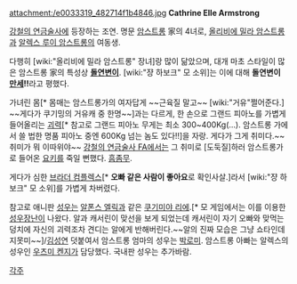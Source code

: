 attachment:/e0033319_482714f1b4846.jpg
﻿  
'''Cathrine Elle Armstrong'''

[[강철의 연금술사]]에 등장하는 조연. 
명문 [[암스트롱]] 家의 4녀로, [[올리비에 밀라 암스트롱]]과 [[알렉스 루이 암스트롱]]의 여동생.

다행히 [wiki:"올리비에 밀라 암스트롱" 장녀]랑 많이 닮았으며, 대개 마초 스타일이 많은 암스트롱 家의 특성상 '''[[돌연변이]]'''. [wiki:"쟝 하보크" 모 소위]는 이에 대해 '''돌연변이 [[만세]]!!'''라고 평했다. 

가녀린 몸[* 몸매는 암스트롱가의 여자답게 ~~근육질 말고~~ [wiki:"거유"쩔어준다.] ~~게다가 쿠기밍의 거유캐 중 한명~~]과는 다르게, 한 손으로 그랜드 피아노를 가볍게 들어올리는 [[괴력]][* 참고로 그랜드 피아노 무게는 최소 300~400Kg(...). 암스트롱 가에서 쓸 법한 명품 피아노 중엔 600Kg 넘는 놈도 있다!!]을 자랑. 게다가 그게 취미다.~~취미가 뭐 이따위야~~ [[강철의 연금술사 FA]]에서는 그 취미로 [도둑질]하러 암스트롱가로 들어온 [[요키]]를 죽일 뻔했다. [[흠좀무]].

게다가 심한 [[브라더 컴플렉스]][* '''오빠 같은 사람이 좋아요'''로 확인사살.]라서 [wiki:"쟝 하보크" 모 소위]를 가볍게 차버렸다.

참고로 애니판 [[성우]]는 [[알폰스 엘릭]]과 같은 [[쿠기미야 리에]].[* 모 게임에서는 이를 이용한 [[성우장난]]이 나왔다. 알과 캐서린이 맞선을 보게 되었는데 캐서린이 자기 오빠와 맞먹는 덩치에 자신의 괴력조차 견디는 알에게 반해버린다.~~알의 진짜 모습은 그냥 쇼타인데 지못미~~]/[[김성연(성우)|김성연]] 덧붙여서 암스트롱 엄마의 성우는 [[박로미]]. 암스트롱 아빠는 알렉스의 성우인 [[우츠미 켄지]]가 담당했다. 국내판 성우는 추가바람.

[[각주]]
